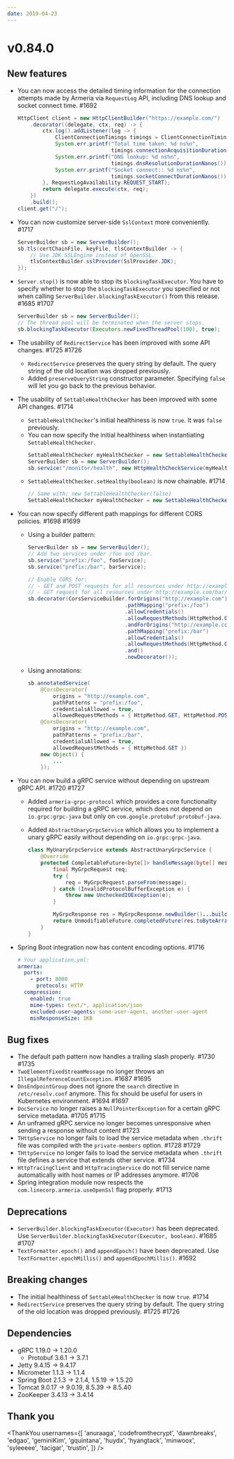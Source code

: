 ```yaml
---
date: 2019-04-23
---
```


# v0.84.0

## New features

- You can now access the detailed timing information for the connection attempts made by Armeria via `RequestLog` API, including DNS lookup and socket connect time. #1692
  ```java
  HttpClient client = new HttpClientBuilder("https://example.com/")
      .decorator((delegate, ctx, req) -> {
          ctx.log().addListener(log -> {
              ClientConnectionTimings timings = ClientConnectionTimings.get(log);
              System.err.printf("Total time taken: %d ns%n",
                                timings.connectionAcquisitionDurationNanos());
              System.err.printf("DNS lookup: %d ns%n",
                                timings.dnsResolutionDurationNanos());
              System.err.printf("Socket connect:: %d ns%n",
                                timings.socketConnectDurationNanos());
          }, RequestLogAvailability.REQUEST_START);
          return delegate.execute(ctx, req);
      })
      .build();
  client.get("/");
  ```
- You can now customize server-side `SslContext` more conveniently. #1717
  ```java
  ServerBuilder sb = new ServerBuilder();
  sb.tls(certChainFile, keyFile, tlsContextBuilder -> {
      // Use JDK SSLEngine instead of OpenSSL.
      tlsContextBuilder.sslProvider(SslProvider.JDK);
  });
  ```
- `Server.stop()` is now able to stop its `blockingTaskExecutor`. You have to specify whether to stop the `blockingTaskExecutor` you specified or not when calling `ServerBuilder.blockingTaskExecutor()` from this release. #1685 #1707
  ```java
  ServerBuilder sb = new ServerBuilder();
  // The thread pool will be terminated when the server stops.
  sb.blockingTaskExecutor(Executors.newFixedThreadPool(100), true);
  ```
- The usability of `RedirectService` has been improved with some API changes. #1725 #1726
  - `RedirectService` preserves the query string by default. The query string of the old location was dropped previously.
  - Added `preserveQueryString` constructor parameter. Specifying `false` will let you go back to the previous behavior.
- The usability of `SettableHealthChecker` has been improved with some API changes. #1714
  - `SettableHealthChecker`'s initial healthiness is now `true`. It was `false` previously.
  - You can now specify the initial healthiness when instantiating `SettableHealthChecker`.
    ```java
    SettableHealthChecker myHealthChecker = new SettableHealthChecker(false);
    ServerBuilder sb = new ServerBuilder();
    sb.service("/monitor/health", new HttpHealthCheckService(myHealthChecker));
    ```
  - `SettableHealthChecker.setHealthy(boolean)` is now chainable. #1714
    ```java
    // Same with: new SettableHealthChecker(false)
    SettableHealthChecker myHealthChecker = new SettableHealthChecker().setHealthy(false);
    ```
- You can now specify different path mappings for different CORS policies. #1698 #1699

  - Using a builder pattern:

    ```java
    ServerBuilder sb = new ServerBuilder();
    // Add two services under /foo and /bar.
    sb.service("prefix:/foo", fooService);
    sb.service("prefix:/bar", barService);

    // Enable CORS for:
    // - GET and POST requests for all resources under http://example.com/foo/
    // - GET request for all resources under http://example.com/bar/
    sb.decorator(CorsServiceBuilder.forOrigins("http://example.com")
                                   .pathMapping("prefix:/foo")
                                   .allowCredentials()
                                   .allowRequestMethods(HttpMethod.GET, HttpMethod.POST)
                                   .andForOrigins("http://example.com")
                                   .pathMapping("prefix:/bar")
                                   .allowCredentials()
                                   .allowRequestMethods(HttpMethod.GET)
                                   .and()
                                   .newDecorator());
    ```

  - Using annotations:
    ```java
    sb.annotatedService(
        @CorsDecorator(
            origins = "http://example.com",
            pathPatterns = "prefix:/foo",
            credentialsAllowed = true,
            allowedRequestMethods = { HttpMethod.GET, HttpMethod.POST })
        @CorsDecorator(
            origins = "http://example.com",
            pathPatterns = "prefix:/bar",
            credentialsAllowed = true,
            allowedRequestMethods = { HttpMethod.GET })
        new Object() {
            ...
        });
    ```

- You can now build a gRPC service without depending on upstream gRPC API. #1720 #1727

  - Added `armeria-grpc-protocol` which provides a core functionality required for building a gRPC service, which does not depend on `io.grpc:grpc-java` but only on `com.google.protobuf:protobuf-java`.
  - Added `AbstractUnaryGrpcService` which allows you to implement a unary gRPC easily without depending on `io.grpc:grpc-java`.

    ```java
    class MyUnaryGrpcService extends AbstractUnaryGrpcService {
        @Override
        protected CompletableFuture<byte[]> handleMessage(byte[] message) {
            final MyGrpcRequest req;
            try {
                req = MyGrpcRequest.parseFrom(message);
            } catch (InvalidProtocolBufferException e) {
                throw new UncheckedIOException(e);
            }

            MyGrpcResponse res = MyGrpcResponse.newBuilder()...build();
            return UnmodifiableFuture.completedFuture(res.toByteArray());
        }
    }
    ```

- Spring Boot integration now has content encoding options. #1716
  ```yaml
  # Your application.yml:
  armeria:
    ports:
      - port: 8080
        protocols: HTTP
    compression:
      enabled: true
      mime-types: text/*, application/json
      excluded-user-agents: some-user-agent, another-user-agent
      minResponseSize: 1KB
  ```

## Bug fixes

- The default path pattern now handles a trailing slash properly. #1730 #1735
- `TwoElementFixedStreamMessage` no longer throws an `IllegalReferenceCountException`. #1687 #1695
- `DnsEndpointGroup` does not ignore the `search` directive in `/etc/resolv.conf` anymore. This fix should be useful for users in Kubernetes environment. #1694 #1697
- `DocService` no longer raises a `NullPointerException` for a certain gRPC service metadata. #1705 #1715
- An unframed gRPC service no longer becomes unresponsive when sending a response without content #1723
- `THttpService` no longer fails to load the service metadata when `.thrift` file was compiled with the `private-members` option. #1728 #1729
- `THttpService` no longer fails to load the service metadata when `.thrift` file defines a service that extends other service. #1734
- `HttpTracingClient` and `HttpTracingService` do not fill service name automatically with host names or IP addresses anymore. #1706
- Spring integration module now respects the `com.linecorp.armeria.useOpenSsl` flag properly. #1713

## Deprecations

- `ServerBuilder.blockingTaskExecutor(Executor)` has been deprecated. Use `ServerBuilder.blockingTaskExecutor(Executor, boolean)`. #1685 #1707
- `TextFormatter.epoch()` and `appendEpoch()` have been deprecated. Use `TextFormatter.epochMillis()` and `appendEpochMillis()`. #1692

## Breaking changes

- The initial healthiness of `SettableHealthChecker` is now `true`. #1714
- `RedirectService` preserves the query string by default. The query string of the old location was dropped previously. #1725 #1726

## Dependencies

- gRPC 1.19.0 -> 1.20.0
  - Protobuf 3.6.1 -> 3.7.1
- Jetty 9.4.15 -> 9.4.17
- Micrometer 1.1.3 -> 1.1.4
- Spring Boot 2.1.3 -> 2.1.4, 1.5.19 -> 1.5.20
- Tomcat 9.0.17 -> 9.0.19, 8.5.39 -> 8.5.40
- ZooKeeper 3.4.13 -> 3.4.14

## Thank you

<ThankYou
  usernames={[
    'anuraaga',
    'codefromthecrypt',
    'dawnbreaks',
    'edgao',
    'geminiKim',
    'gquintana',
    'huydx',
    'hyangtack',
    'minwoox',
    'syleeeee',
    'tacigar',
    'trustin',
  ]}
/>
